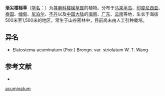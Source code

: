{{Speciesbox
| name = 渐尖楼梯草
| status = 
| status_system = 
| image =
| genus = Elatostema
| species = acuminatum
| authority = (Poir.) Brongn.
}}

'''渐尖楼梯草'''（[[学名|学名]]：{{lang|la|''Elatostema acuminatum''}}）为[[荨麻科|荨麻科]][[楼梯草属|楼梯草属]]的植物。分布于[[马来半岛|马来半岛]]、[[印度尼西亚|印度尼西亚]]、[[泰国|泰国]]、[[缅甸|缅甸]]、[[尼泊尔|尼泊尔]]、[[不丹|不丹]]以及[[中国大陆|中国大陆]]的[[海南|海南]]、[[广东|广东]]、[[云南|云南]]等地，生长于海拔500米至1,500米的地区，常生于山谷密林中，目前尚未由人工引种栽培。

== 异名 ==
* Elatostema acuminatum (Poir.) Brongn. var. striolatum W. T. Wang

== 参考文献 ==
<div class="references-small">
* {{cite web| url =http://www.bioinfo.cn/db05/KmzwSpecies.php?action=view&id=23235| title =渐尖楼梯草| work =《中国高等植物数据库全库》| publisher =中国科学院微生物研究所| author =昆明植物研究所| accessdate =2009-02-25| deadurl =yes| archiveurl =https://web.archive.org/web/20160305043120/http://www.bioinfo.cn/db05/KmzwSpecies.php?action=view&id=23235| archivedate =2016-03-05}}
</div>
{{Taxonbar|from=Q15232099}}

{{DEFAULTSORT:Elatostema acuminatum}}
[[Category:楼梯草属|acuminatum]]


{{Urticaceae-stub}}